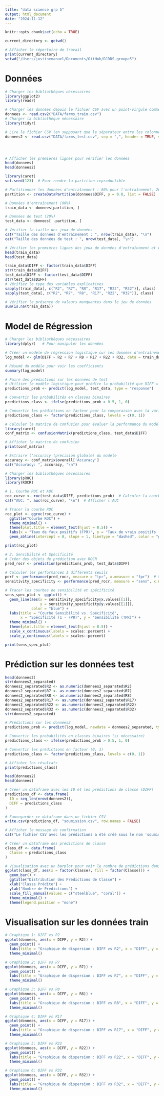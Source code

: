 ```yaml
---
title: "data science grp 5"
output: html_document
date: "2024-11-12"
---
```


```r
knitr::opts_chunk$set(echo = TRUE)
```

```r
current_directory <- getwd()

# Afficher le répertoire de travail
print(current_directory)
setwd("/Users/justinemanuel/Documents/GitHub/DJDDS-groupe5")
```

# Données

```r

# Charger les bibliothèques nécessaires
library(ggplot2)
library(readr)

# Charger les données depuis le fichier CSV avec un point-virgule comme délimiteur et un séparateur décimal
donnees <- read.csv2("DATA/farms_train.csv")
# Charger la bibliothèque nécessaire
library(tidyr)

# Lire le fichier CSV (en supposant que le séparateur entre les colonnes est une virgule)
donnees2 <- read.csv("DATA/farms_test.csv", sep = ",", header = TRUE, stringsAsFactors = FALSE)




# Afficher les premières lignes pour vérifier les données
head(donnees)
head(donnees2)

```

```r
library(caret)
set.seed(123)  # Pour rendre la partition reproductible

# Partitionner les données d'entraînement : 80% pour l'entraînement, 20% pour le test
partition <- createDataPartition(donnees$DIFF, p = 0.8, list = FALSE)

# Données d'entraînement (80%)
train_data <- donnees[partition, ]

# Données de test (20%)
test_data <- donnees[ -partition, ]

# Vérifier la taille des jeux de données
cat("Taille des données d'entraînement : ", nrow(train_data), "\n")
cat("Taille des données de test : ", nrow(test_data), "\n")

# Vérifier les premières lignes des jeux de données d'entraînement et de test
head(train_data)
head(test_data)
```
```r
train_data$DIFF <- factor(train_data$DIFF)
str(train_data$DIFF)
test_data$DIFF <- factor(test_data$DIFF)
str(test_data$DIFF)
# Vérifiez le type des variables explicatives
sapply(train_data[, c("R2", "R7", "R8", "R17", "R22", "R32")], class)
sapply(test_data[, c("R2", "R7", "R8", "R17", "R22", "R32")], class)
```

```r
# Vérifier la présence de valeurs manquantes dans le jeu de données
sum(is.na(train_data))
```

# Model de Régression

```r
# Charger les bibliothèques nécessaires
library(dplyr)   # Pour manipuler les données

# Créer un modèle de régression logistique sur les données d'entraînement
log_model <- glm(DIFF ~ R2 + R7 + R8 + R17 + R22 + R32, data = train_data, family = binomial)

# Résumé du modèle pour voir les coefficients
summary(log_model)

```



```r
# Faire des prédictions sur les données de test
# Utiliser le modèle logistique pour prédire la probabilité que DIFF = 1
predictions_prob <- predict(log_model, test_data, type = "response")

# Convertir les probabilités en classes binaires
predictions_class <- ifelse(predictions_prob > 0.5, 1, 0)

# Convertir les prédictions en facteur pour la comparaison avec la variable cible dans les données de test
predictions_class <- factor(predictions_class, levels = c(0, 1))

# Calculer la matrice de confusion pour évaluer la performance du modèle
library(caret)
conf_matrix <- confusionMatrix(predictions_class, test_data$DIFF)

# Afficher la matrice de confusion
print(conf_matrix)

# Extraire l'accuracy (précision globale) du modèle
accuracy <- conf_matrix$overall['Accuracy']
cat("Accuracy: ", accuracy, "\n")
```

```r
# Charger les bibliothèques nécessaires
library(pROC)
library(ROCR)

# 1. Courbe ROC et AUC
roc_curve <- roc(test_data$DIFF, predictions_prob)  # Calculer la courbe ROC
cat("AUC: ", auc(roc_curve), "\n")  # Afficher l'AUC

# Tracer la courbe ROC
roc_plot <- ggroc(roc_curve) +
  ggtitle("Courbe ROC") +
  theme_minimal() +
  theme(plot.title = element_text(hjust = 0.5)) +
  labs(x = "Taux de faux positifs (FPR)", y = "Taux de vrais positifs (TPR)") +
  geom_abline(intercept = 0, slope = 1, linetype = "dashed", color = "gray")

print(roc_plot)
```

```r
# 2. Sensibilité et Spécificité
# Créer des objets de prédiction avec ROCR
pred_rocr <- prediction(predictions_prob, test_data$DIFF)

# Calculer les performances à différents seuils
perf <- performance(pred_rocr, measure = "tpr", x.measure = "fpr")  # Sensibilité (TPR) vs. Spécificité (1 - FPR)
sensitivity_specificity <- performance(pred_rocr, measure = "sens", x.measure = "spec")

# Tracer les courbes de sensibilité et spécificité
sens_spec_plot <- ggplot() +
  geom_line(aes(x = sensitivity_specificity@x.values[[1]], 
                y = sensitivity_specificity@y.values[[1]]), 
            color = "blue") +
  labs(title = "Courbe Sensibilité vs. Spécificité", 
       x = "Spécificité (1 - FPR)", y = "Sensibilité (TPR)") +
  theme_minimal() +
  theme(plot.title = element_text(hjust = 0.5)) +
  scale_x_continuous(labels = scales::percent) +
  scale_y_continuous(labels = scales::percent)

print(sens_spec_plot)
```
# Prédiction sur les données test

```r
head(donnees2)
str(donnees2_separated)
donnees2_separated$R2 <- as.numeric(donnees2_separated$R2)
donnees2_separated$R7 <- as.numeric(donnees2_separated$R7)
donnees2_separated$R8 <- as.numeric(donnees2_separated$R8)
donnees2_separated$R17 <- as.numeric(donnees2_separated$R17)
donnees2_separated$R22 <- as.numeric(donnees2_separated$R22)
donnees2_separated$R32 <- as.numeric(donnees2_separated$R32)
str(donnees2_separated)
```


```r
# Prédictions sur les données2
predictions_prob <- predict(log_model, newdata = donnees2_separated, type = "response")

# Convertir les probabilités en classes binaires (si nécessaire)
predictions_class <- ifelse(predictions_prob > 0.5, 1, 0)

# Convertir les prédictions en facteur (0, 1)
predictions_class <- factor(predictions_class, levels = c(0, 1))

# Afficher les résultats
print(predictions_class)

```
```r
head(donnees2)
head(donnees)
```


```r
# Créer un dataframe avec les ID et les prédictions de classe (DIFF)
predictions_df <- data.frame(
  ID = seq_len(nrow(donnees2)),
  DIFF = predictions_class 
)

# Sauvegarder ce dataframe dans un fichier CSV
write.csv(predictions_df, "soumission.csv", row.names = FALSE)

# Afficher le message de confirmation
cat("Le fichier CSV avec les prédictions a été créé sous le nom 'soumission.csv'.")
```

```r
# Créer un dataframe des prédictions de classe
class_df <- data.frame(
  Classe = predictions_class
)

# Visualisation avec un barplot pour voir le nombre de prédictions dans chaque classe
ggplot(class_df, aes(x = factor(Classe), fill = factor(Classe))) +
  geom_bar() +
  ggtitle("Distribution des Prédictions de Classe") +
  xlab("Classe Prédite") +
  ylab("Nombre de Prédictions") +
  scale_fill_manual(values = c("steelblue", "coral")) +
  theme_minimal() +
  theme(legend.position = "none")
```



# Visualisation sur les données train

```r
# Graphique 1: DIFF vs R2
ggplot(donnees, aes(x = DIFF, y = R2)) +  
  geom_point() +  
  labs(title = "Graphique de dispersion : DIFF vs R2", x = "DIFF", y = "R2") +
  theme_minimal()

# Graphique 2: DIFF vs R7
ggplot(donnees, aes(x = DIFF, y = R7)) +  
  geom_point() +  
  labs(title = "Graphique de dispersion : DIFF vs R7", x = "DIFF", y = "R7") +
  theme_minimal()

# Graphique 3: DIFF vs R8
ggplot(donnees, aes(x = DIFF, y = R8)) +  
  geom_point() +  
  labs(title = "Graphique de dispersion : DIFF vs R8", x = "DIFF", y = "R8") +
  theme_minimal()

# Graphique 4: DIFF vs R17
ggplot(donnees, aes(x = DIFF, y = R17)) +  
  geom_point() +  
  labs(title = "Graphique de dispersion : DIFF vs R17", x = "DIFF", y = "R17") +
  theme_minimal()

# Graphique 5: DIFF vs R22
ggplot(donnees, aes(x = DIFF, y = R22)) +  
  geom_point() +  
  labs(title = "Graphique de dispersion : DIFF vs R22", x = "DIFF", y = "R22") +
  theme_minimal()

# Graphique 6: DIFF vs R32
ggplot(donnees, aes(x = DIFF, y = R32)) +  
  geom_point() +  
  labs(title = "Graphique de dispersion : DIFF vs R32", x = "DIFF", y = "R32") +
  theme_minimal()
```

```r

```


